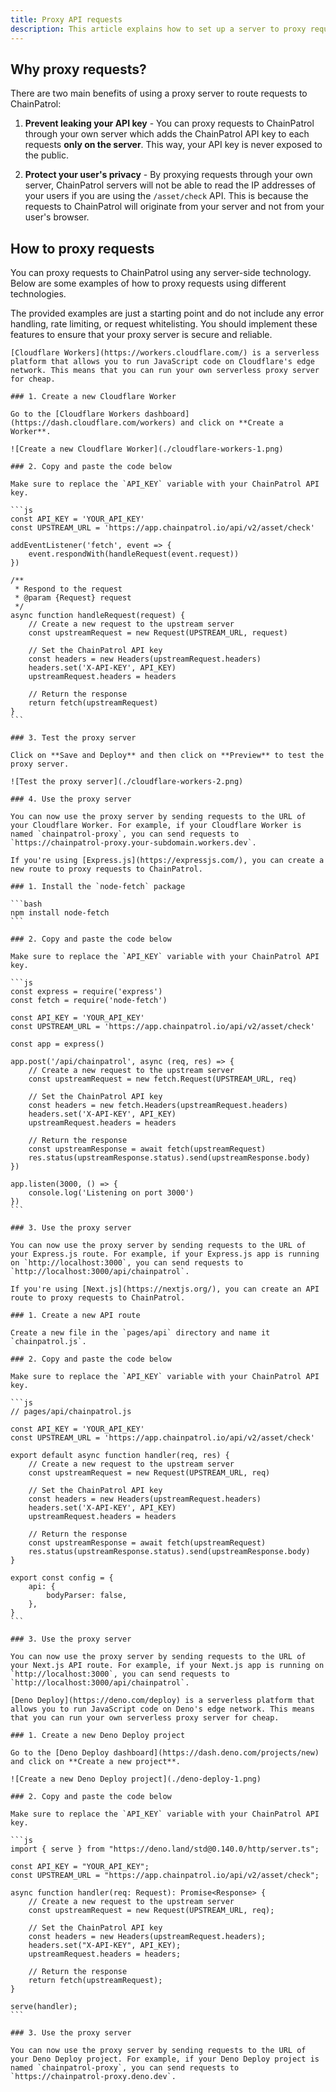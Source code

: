 ```yaml
---
title: Proxy API requests
description: This article explains how to set up a server to proxy requests to ChainPatrol.
---
```


## Why proxy requests?

There are two main benefits of using a proxy server to route requests to ChainPatrol:

1. **Prevent leaking your API key** - You can proxy requests to ChainPatrol through your own server which adds the ChainPatrol API key to each requests **only on the server**. This way, your API key is never exposed to the public.

2. **Protect your user's privacy** - By proxying requests through your own server, ChainPatrol servers will not be able to read the IP addresses of your users if you are using the `/asset/check` API. This is because the requests to ChainPatrol will originate from your server and not from your user's browser.

## How to proxy requests

You can proxy requests to ChainPatrol using any server-side technology. Below are some examples of how to proxy requests using different technologies.

<Warning>
  The provided examples are just a starting point and do not include any error
  handling, rate limiting, or request whitelisting. You should implement these
  features to ensure that your proxy server is secure and reliable.
</Warning>

<AccordionGroup>
  <Accordion title="Cloudflare Workers" description="Recommended" icon="cloudflare">
    
    [Cloudflare Workers](https://workers.cloudflare.com/) is a serverless platform that allows you to run JavaScript code on Cloudflare's edge network. This means that you can run your own serverless proxy server for cheap.

    ### 1. Create a new Cloudflare Worker

    Go to the [Cloudflare Workers dashboard](https://dash.cloudflare.com/workers) and click on **Create a Worker**.

    ![Create a new Cloudflare Worker](./cloudflare-workers-1.png)

    ### 2. Copy and paste the code below

    Make sure to replace the `API_KEY` variable with your ChainPatrol API key.

    ```js
    const API_KEY = 'YOUR_API_KEY'
    const UPSTREAM_URL = 'https://app.chainpatrol.io/api/v2/asset/check'

    addEventListener('fetch', event => {
        event.respondWith(handleRequest(event.request))
    })

    /**
     * Respond to the request
     * @param {Request} request
     */
    async function handleRequest(request) {
        // Create a new request to the upstream server
        const upstreamRequest = new Request(UPSTREAM_URL, request)

        // Set the ChainPatrol API key
        const headers = new Headers(upstreamRequest.headers)
        headers.set('X-API-KEY', API_KEY)
        upstreamRequest.headers = headers

        // Return the response
        return fetch(upstreamRequest)
    }
    ```

    ### 3. Test the proxy server

    Click on **Save and Deploy** and then click on **Preview** to test the proxy server.

    ![Test the proxy server](./cloudflare-workers-2.png)

    ### 4. Use the proxy server

    You can now use the proxy server by sending requests to the URL of your Cloudflare Worker. For example, if your Cloudflare Worker is named `chainpatrol-proxy`, you can send requests to `https://chainpatrol-proxy.your-subdomain.workers.dev`.

  </Accordion>
  
  <Accordion title="Express.js" icon="js">

    If you're using [Express.js](https://expressjs.com/), you can create a new route to proxy requests to ChainPatrol.

    ### 1. Install the `node-fetch` package

    ```bash
    npm install node-fetch
    ```

    ### 2. Copy and paste the code below

    Make sure to replace the `API_KEY` variable with your ChainPatrol API key.

    ```js
    const express = require('express')
    const fetch = require('node-fetch')

    const API_KEY = 'YOUR_API_KEY'
    const UPSTREAM_URL = 'https://app.chainpatrol.io/api/v2/asset/check'

    const app = express()

    app.post('/api/chainpatrol', async (req, res) => {
        // Create a new request to the upstream server
        const upstreamRequest = new fetch.Request(UPSTREAM_URL, req)

        // Set the ChainPatrol API key
        const headers = new fetch.Headers(upstreamRequest.headers)
        headers.set('X-API-KEY', API_KEY)
        upstreamRequest.headers = headers

        // Return the response
        const upstreamResponse = await fetch(upstreamRequest)
        res.status(upstreamResponse.status).send(upstreamResponse.body)
    })

    app.listen(3000, () => {
        console.log('Listening on port 3000')
    })
    ```

    ### 3. Use the proxy server

    You can now use the proxy server by sending requests to the URL of your Express.js route. For example, if your Express.js app is running on `http://localhost:3000`, you can send requests to `http://localhost:3000/api/chainpatrol`.

  </Accordion>

  <Accordion title="Next.js API Route" icon="react">

    If you're using [Next.js](https://nextjs.org/), you can create an API route to proxy requests to ChainPatrol.

    ### 1. Create a new API route

    Create a new file in the `pages/api` directory and name it `chainpatrol.js`.

    ### 2. Copy and paste the code below

    Make sure to replace the `API_KEY` variable with your ChainPatrol API key.

    ```js
    // pages/api/chainpatrol.js

    const API_KEY = 'YOUR_API_KEY'
    const UPSTREAM_URL = 'https://app.chainpatrol.io/api/v2/asset/check'

    export default async function handler(req, res) {
        // Create a new request to the upstream server
        const upstreamRequest = new Request(UPSTREAM_URL, req)

        // Set the ChainPatrol API key
        const headers = new Headers(upstreamRequest.headers)
        headers.set('X-API-KEY', API_KEY)
        upstreamRequest.headers = headers

        // Return the response
        const upstreamResponse = await fetch(upstreamRequest)
        res.status(upstreamResponse.status).send(upstreamResponse.body)
    }

    export const config = {
        api: {
            bodyParser: false,
        },
    }
    ```

    ### 3. Use the proxy server

    You can now use the proxy server by sending requests to the URL of your Next.js API route. For example, if your Next.js app is running on `http://localhost:3000`, you can send requests to `http://localhost:3000/api/chainpatrol`.

  </Accordion>

  <Accordion title="Deno Deploy" icon="dinosaur">

    [Deno Deploy](https://deno.com/deploy) is a serverless platform that allows you to run JavaScript code on Deno's edge network. This means that you can run your own serverless proxy server for cheap.

    ### 1. Create a new Deno Deploy project

    Go to the [Deno Deploy dashboard](https://dash.deno.com/projects/new) and click on **Create a new project**.

    ![Create a new Deno Deploy project](./deno-deploy-1.png)

    ### 2. Copy and paste the code below

    Make sure to replace the `API_KEY` variable with your ChainPatrol API key.

    ```js
    import { serve } from "https://deno.land/std@0.140.0/http/server.ts";

    const API_KEY = "YOUR_API_KEY";
    const UPSTREAM_URL = "https://app.chainpatrol.io/api/v2/asset/check";

    async function handler(req: Request): Promise<Response> {
        // Create a new request to the upstream server
        const upstreamRequest = new Request(UPSTREAM_URL, req);

        // Set the ChainPatrol API key
        const headers = new Headers(upstreamRequest.headers);
        headers.set("X-API-KEY", API_KEY);
        upstreamRequest.headers = headers;

        // Return the response
        return fetch(upstreamRequest);
    }

    serve(handler);
    ```

    ### 3. Use the proxy server

    You can now use the proxy server by sending requests to the URL of your Deno Deploy project. For example, if your Deno Deploy project is named `chainpatrol-proxy`, you can send requests to `https://chainpatrol-proxy.deno.dev`.

  </Accordion>

</AccordionGroup>
